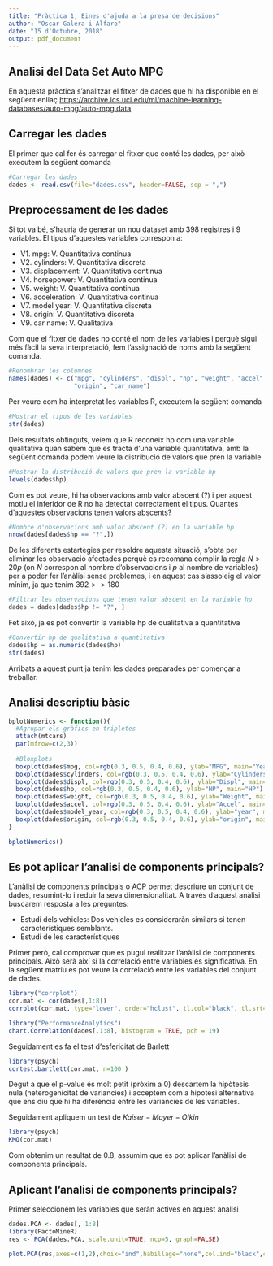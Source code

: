 ```yaml
---
title: "Pràctica 1, Eines d'ajuda a la presa de decisions"
author: "Oscar Galera i Alfaro"
date: "15 d'Octubre, 2018"
output: pdf_document
---
```


## Analisi del Data Set Auto MPG
En aquesta pràctica s'analitzar el fitxer de dades que hi ha disponible en el següent enllaç
<https://archive.ics.uci.edu/ml/machine-learning-databases/auto-mpg/auto-mpg.data>

## Carregar les dades
El primer que cal fer és carregar el fitxer que conté les dades, per això executem la següent comanda
```r
#Carregar les dades
dades <- read.csv(file="dades.csv", header=FALSE, sep = ",")
```

## Preprocessament de les dades
Si tot va bé, s'hauria de generar un nou dataset amb 398 registres i 9 variables. El tipus d'aquestes variables correspon a:  

+ V1. mpg: V. Quantitativa continua  
+ V2. cylinders: V. Quantitativa discreta  
+ V3. displacement: V. Quantitativa continua  
+ V4. horsepower: V. Quantitativa continua  
+ V5. weight: V. Quantitativa continua  
+ V6. acceleration: V. Quantitativa continua  
+ V7. model year: V. Quantitativa discreta  
+ V8. origin: V. Quantitativa discreta  
+ V9. car name: V. Qualitativa    

Com que el fitxer de dades no conté el nom de les variables i perquè sigui més fàcil la seva interpretació, fem l'assignació de noms amb la següent comanda.
```r
#Renombrar les columnes
names(dades) <- c("mpg", "cylinders", "displ", "hp", "weight", "accel", "model_year", 
                  "origin", "car_name")
```

Per veure com ha interpretat les variables R, executem la següent comanda
```r
#Mostrar el tipus de les variables
str(dades)
```

Dels resultats obtinguts, veiem que R reconeix hp com una variable qualitativa quan sabem que es tracta d'una variable quantitativa, amb la següent comanda podem veure la distribució de valors que pren la variable
```r
#Mostrar la distribució de valors que pren la variable hp
levels(dades$hp)
```
Com es pot veure, hi ha observacions amb valor abscent (?) i per aquest motiu el inferidor de R no ha detectat correctament el tipus. Quantes d'aquestes observacions tenen valors abscents?

```r
#Nombre d'observacions amb valor abscent (?) en la variable hp
nrow(dades[dades$hp == "?",])
```

De les diferents estartègies per resoldre aquesta situació, s'obta per eliminar les observació afectades perquè es recomana complir la regla $N > 20p$ (on $N$ correspon al nombre d'observacions i $p$ al nombre de variables) per a poder fer l'anàlisi sense problemes, i en aquest cas s'assoleig el valor mínim, ja que tenim $392 >>  180$  

```r
#Filtrar les observacions que tenen valor abscent en la variable hp
dades = dades[dades$hp != "?", ]
```

Fet això, ja es pot convertir la variable hp de qualitativa a quantitativa
```r
#Convertir hp de qualitativa a quantitativa
dades$hp = as.numeric(dades$hp)
str(dades)
```
Arribats a aquest punt ja tenim les dades preparades per començar a treballar.

## Analisi descriptiu bàsic
```r
bplotNumerics <- function(){
  #Agrupar els gràfics en tripletes
  attach(mtcars)
  par(mfrow=c(2,3))
  
  #Bloxplots
  boxplot(dades$mpg, col=rgb(0.3, 0.5, 0.4, 0.6), ylab="MPG", main="Years")
  boxplot(dades$cylinders, col=rgb(0.3, 0.5, 0.4, 0.6), ylab="Cylinders", main="Cylinders")
  boxplot(dades$displ, col=rgb(0.3, 0.5, 0.4, 0.6), ylab="Displ", main="Displacement")
  boxplot(dades$hp, col=rgb(0.3, 0.5, 0.4, 0.6), ylab="HP", main="HP")
  boxplot(dades$weight, col=rgb(0.3, 0.5, 0.4, 0.6), ylab="Weight", main="Weight")
  boxplot(dades$accel, col=rgb(0.3, 0.5, 0.4, 0.6), ylab="Accel", main="Accel")
  boxplot(dades$model_year, col=rgb(0.3, 0.5, 0.4, 0.6), ylab="year", main="Model year")
  boxplot(dades$origin, col=rgb(0.3, 0.5, 0.4, 0.6), ylab="origin", main="Origin")
}

bplotNumerics()
```

## Es pot aplicar l'analisi de components principals?
L'anàlisi de components principals o ACP permet descriure un conjunt de dades, resumint-lo i reduir la seva dimensionalitat. A través d'aquest anàlisi buscarem resposta a les preguntes:  

+ Estudi dels vehicles: Dos vehicles es consideraràn similars si tenen característiques semblants.  
+ Estudi de les característiques

Primer però, cal comprovar que es pugui realitzar l'anàlisi de components principals. Això serà així si la correlació entre variables és significativa. En la següent matriu es pot veure la correlació entre les variables del conjunt de dades.
```r
library("corrplot")
cor.mat <- cor(dades[,1:8])
corrplot(cor.mat, type="lower", order="hclust", tl.col="black", tl.srt=45)
```

```r
library("PerformanceAnalytics")
chart.Correlation(dades[,1:8], histogram = TRUE, pch = 19)
```

Seguidament es fa el test d'esfericitat de Barlett
```r
library(psych)
cortest.bartlett(cor.mat, n=100 )
```
Degut a que el p-value és molt petit (pròxim a 0) descartem la hipòtesis nula (heterogenicitat de variancies) i acceptem com a hipotesi alternativa que ens diu que hi ha diferència entre les variancies de les variables.  

Seguidament apliquem un test de $Kaiser-Mayer-Olkin$
```r
library(psych)
KMO(cor.mat)
```
Com obtenim un resultat de 0.8, assumim que es pot aplicar l'anàlisi de components principals.

## Aplicant l'analisi de components principals?
Primer seleccionem les variables que seràn actives en aquest analisi
```r
dades.PCA <- dades[, 1:8]
library(FactoMineR)
res <- PCA(dades.PCA, scale.unit=TRUE, ncp=5, graph=FALSE)

plot.PCA(res,axes=c(1,2),choix="ind",habillage="none",col.ind="black",col.ind.sup="blue",col.quali="magenta",label=c("ind","ind.sup","quali"),new.plot=TRUE,title="")
```